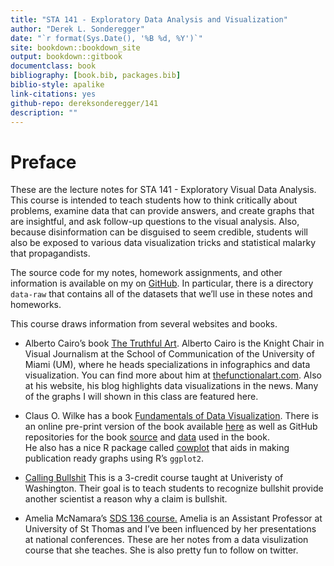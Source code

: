 ```yaml
--- 
title: "STA 141 - Exploratory Data Analysis and Visualization"
author: "Derek L. Sonderegger"
date: "`r format(Sys.Date(), '%B %d, %Y')`"
site: bookdown::bookdown_site
output: bookdown::gitbook
documentclass: book
bibliography: [book.bib, packages.bib]
biblio-style: apalike
link-citations: yes
github-repo: dereksonderegger/141
description: ""
---
```


# Preface {-}
These are the lecture notes for STA 141 - Exploratory Visual Data Analysis. This course is intended to teach students how to think critically about problems, examine data that can provide answers, and create graphs that are insightful, and ask follow-up questions to the visual analysis. Also, because disinformation can be disguised to seem credible, students will also be exposed to various data visualization tricks and statistical malarky that propagandists.

The source code for my notes, homework assignments, and other information is available on my on [GitHub](https://github.com/dereksonderegger/141). In particular, there is a directory `data-raw` that contains all of the datasets that we'll use in these notes and homeworks.

This course draws information from several websites and books.

* Alberto Cairo's book [The Truthful Art](https://www.amazon.com/dp/0321934075/ref=cm_sw_em_r_mt_dp_U_C6zxDbY6JT04F). Alberto Cairo is the Knight Chair in Visual Journalism at the School of Communication of the University of Miami (UM), where he heads specializations in infographics and data visualization. You can find more about him at [thefunctionalart.com](http://www.thefunctionalart.com). Also at his website, his blog highlights data visualizations in the news. Many of the graphs I will shown in this class are featured here. 

* Claus O. Wilke has a book 
[Fundamentals of Data Visualization](https://www.amazon.com/dp/1492031089/ref=cm_sw_em_r_mt_dp_U_DvAxDbV7NFYY6). 
There is an online pre-print version of the book available 
[here](https://serialmentor.com/dataviz/) 
as well as GitHub repositories for the book 
[source](https://github.com/clauswilke/dataviz) 
and 
[data](https://github.com/clauswilke/dviz.supp) used in the book.  
He also has a nice R package called [cowplot](https://cran.r-project.org/web/packages/cowplot/vignettes/introduction.html) that aids in making publication ready graphs using R's `ggplot2`.

* [Calling Bullshit](https://callingbullshit.org) This is a 3-credit course taught at Univeristy of Washington. Their goal is to teach students to recognize bullshit provide another scientist a reason why a claim is bullshit.

* Amelia McNamara's [SDS 136 course.](http://www.amelia.mn/sds136/index.html) Amelia is an Assistant Professor at University of St Thomas and I've been influenced by her presentations at national conferences. These are her notes from a data visulization course that she teaches. She is also pretty fun to follow on twitter.

